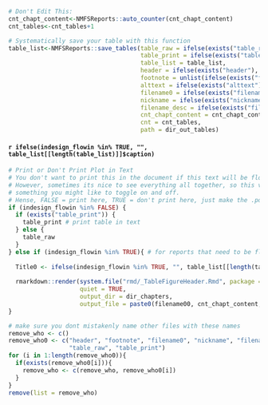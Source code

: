 

```r
# Don't Edit This:
cnt_chapt_content<-NMFSReports::auto_counter(cnt_chapt_content)
cnt_tables<-cnt_tables+1

# Systematically save your table with this function
table_list<-NMFSReports::save_tables(table_raw = ifelse(exists("table_raw"), table_raw, NULL), 
                                     table_print = ifelse(exists("table_print"), table_print, NULL),
                                     table_list = table_list, 
                                     header = ifelse(exists("header"), header, ""),
                                     footnote = unlist(ifelse(exists("footnote"), list(footnote), "")), 
                                     alttext = ifelse(exists("alttext"), alttext, ""),
                                     filename0 = ifelse(exists("filename0"), filename0, nickname), 
                                     nickname = ifelse(exists("nickname"), nickname, filename0),
                                     filename_desc = ifelse(exists("filename_desc"), filename_desc, ""),  
                                     cnt_chapt_content = cnt_chapt_content, 
                                     cnt = cnt_tables, 
                                     path = dir_out_tables)

```
#### `r ifelse(indesign_flowin %in% TRUE, "", table_list[[length(table_list)]]$caption) `

```r

# Print or Don't Print Plot in Text
# You don't want to print this in the document if this text will be flowed into InDesign. 
# However, sometimes its nice to see everything all together, so this variable is 
# something you might like to toggle on and off. 
# Hense, FALSE = print here, TRUE = don't print here, just make the .pdf (coded above)
if (indesign_flowin %in% FALSE) { 
  if (exists("table_print")) {
    table_print # print table in text
  } else {
    table_raw
  }
} else if (indesign_flowin %in% TRUE){ # for reports that need to be flowed into InDesign 
  
  Title0 <- ifelse(indesign_flowin %in% TRUE, "", table_list[[length(table_list)]]$caption)
  
  rmarkdown::render(system.file("rmd/_TableFigureHeader.Rmd", package = "NMFSReports"), 
                    quiet = TRUE,
                    output_dir = dir_chapters, 
                    output_file = paste0(filename00, cnt_chapt_content,"_Title.docx"))
}

# make sure you dont mistakenly name other files with these names
remove_who <- c()
remove_who0 <- c("header", "footnote", "filename0", "nickname", "filename_desc", 
                 "table_raw", "table_print")
for (i in 1:length(remove_who0)){
  if(exists(remove_who0[i])){
    remove_who <- c(remove_who, remove_who0[i])
  }
}
remove(list = remove_who)

```

